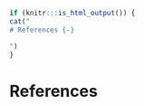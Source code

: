 \backmatter

```r
if (knitr:::is_html_output()) { 
cat("
# References {-}

")
}
```

# References {-}

<!-- This manually sets the header for this unnumbered chapter. -->
\markboth{References}{References}

<!--To remove the indentation of the first entry.-->
\noindent

<!-- To create a hanging indent and spacing between entries. These 
three lines may need to be removed for styles that don't require the 
hanging indent. -->
\setlength{\parindent}{-0.20in}
\setlength{\leftskip}{0.20in}
\setlength{\parskip}{8pt}
